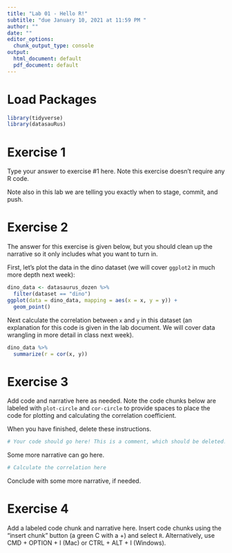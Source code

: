 ```yaml
---
title: "Lab 01 - Hello R!"
subtitle: "due January 10, 2021 at 11:59 PM "
author: ""
date: ""
editor_options: 
  chunk_output_type: console
output:
  html_document: default
  pdf_document: default
---
```


# Load Packages

```r
library(tidyverse)
library(datasauRus)
``` 

# Exercise 1

Type your answer to exercise #1 here. Note this exercise doesn't require any
R code. 

Note also in this lab we are telling you exactly when to stage, commit, and
push.

# Exercise 2

The answer for this exercise is given below, but you should clean up the 
narrative so it only includes what you want to turn in.

First, let's plot the data in the dino dataset  (we will cover `ggplot2` in
much more depth next week):

```r
dino_data <- datasaurus_dozen %>%
  filter(dataset == "dino")
ggplot(data = dino_data, mapping = aes(x = x, y = y)) + 
  geom_point()
```

Next calculate the correlation between `x` and `y` in this dataset 
(an explanation for this code is given in the lab document. We will cover data 
wrangling in more detail in class next week).

```r
dino_data %>%
  summarize(r = cor(x, y))
```

# Exercise 3

Add code and narrative here as needed. Note the code chunks below are labeled
with `plot-circle` and `cor-circle` to provide spaces to place the code for plotting
and calculating the correlation coefficient.

When you have finished, delete these instructions.

```r
# Your code should go here! This is a comment, which should be deleted.
```

Some more narrative can go here.

```r
# Calculate the correlation here
```

Conclude with some more narrative, if needed.

# Exercise 4

Add a labeled code chunk and narrative here. Insert code chunks using the 
"insert chunk" button (a green C with a +) and select `R`. Alternatively, 
use CMD + OPTION + I (Mac) or CTRL + ALT + I (Windows).
